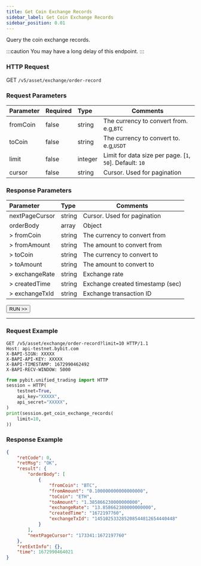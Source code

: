 ```yaml
---
title: Get Coin Exchange Records
sidebar_label: Get Coin Exchange Records
sidebar_position: 0.01
---
```


Query the coin exchange records.

:::caution
You may have a long delay of this endpoint.
:::

### HTTP Request
GET `/v5/asset/exchange/order-record`

### Request Parameters
| Parameter | Required | Type | Comments|
|:----- |:-------|:-----|------ |
|fromCoin |false |string |The currency to convert from. e.g,`BTC` |
|toCoin |false |string |The currency to convert to. e.g,`USDT` |
|limit |false |integer |Limit for data size per page. [`1`, `50`]. Default: `10`|
|cursor |false |string |Cursor. Used for pagination|

### Response Parameters
| Parameter | Type | Comments|
|:----- |:-----|----- |
|nextPageCursor |string|Cursor. Used for pagination |
|orderBody |array |Object |
|> fromCoin |string |The currency to convert from |
|> fromAmount |string |The amount to convert from |
|> toCoin |string |The currency to convert to |
|> toAmount |string |The amount to convert to |
|> exchangeRate |string |Exchange rate |
|> createdTime |string |Exchange created timestamp (sec) |
|> exchangeTxId |string |Exchange transaction ID |

<a href="/api-explorer/v5/asset/exchange"><Button>RUN >></Button></a>

---

### Request Example

<Tabs groupId="programming-languages">
<TabItem value="http" label="HTTP">

```http
GET /v5/asset/exchange/order-record?limit=10 HTTP/1.1
Host: api-testnet.bybit.com
X-BAPI-SIGN: XXXXX
X-BAPI-API-KEY: XXXXX
X-BAPI-TIMESTAMP: 1672990462492
X-BAPI-RECV-WINDOW: 5000
```

</TabItem>
<TabItem value="python" label="Python">

```python
from pybit.unified_trading import HTTP
session = HTTP(
    testnet=True,
    api_key="XXXXX",
    api_secret="XXXXX",
)
print(session.get_coin_exchange_records(
    limit=10,
))
```

</TabItem>
</Tabs>

### Response Example

```json
{
    "retCode": 0,
    "retMsg": "OK",
    "result": {
        "orderBody": [
            {
                "fromCoin": "BTC",
                "fromAmount": "0.100000000000000000",
                "toCoin": "ETH",
                "toAmount": "1.385866230000000000",
                "exchangeRate": "13.858662380000000000",
                "createdTime": "1672197760",
                "exchangeTxId": "145102533285208544812654440448"
            }
        ],
        "nextPageCursor": "173341:1672197760"
    },
    "retExtInfo": {},
    "time": 1672990464021
}
```

